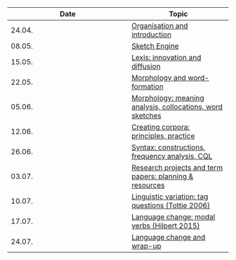 | Date   | Topic |
| ------ | ----- |
| 24.04. | [Organisation and introduction](01_organisation-and-introduction.qmd) |
| 08.05. | [Sketch Engine](02_sketch-engine-concordancing-frequency.qmd) |
| 15.05. | [Lexis: innovation and diffusion](03_lexis-innovation-diffusion-frequency.qmd) |
| 22.05. | [Morphology and word-formation](04_morphology-and-word-formation.qmd) |
| 05.06. | [Morphology: meaning analysis, collocations, word sketches](05_morphology-and-word-formation-2.qmd) |
| 12.06. | [Creating corpora: principles, practice](06_creating-corpora-principles-practice.qmd) |
| 26.06. | [Syntax: constructions, frequency analysis, CQL](07_syntax_session.qmd) |
| 03.07. | [Research projects and term papers: planning & resources](08_research-projects_session.qmd) |
| 10.07. | [Linguistic variation: tag questions (Tottie 2006)](09_linguistic-variation_session.qmd) |
| 17.07. | [Language change: modal verbs (Hilpert 2015)](10_language-change_session.qmd) |
| 24.07. | [Language change and wrap-up](11_wrap-up_session.qmd) |